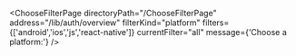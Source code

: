 


<ChooseFilterPage
    directoryPath="/ChooseFilterPage"
    address="/lib/auth/overview"
    filterKind="platform"
    filters={['android','ios','js','react-native']}
    currentFilter="all"
    message={'Choose a platform:'}
/>
